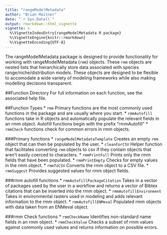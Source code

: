 ```yaml
---
title: "rangeModelMetadata"
author: "Brian Maitner"
date: "`r Sys.Date()`"
output: rmarkdown::html_vignette
vignette: >
  %\VignetteIndexEntry{rangeModelMetadata R package}
  %\VignetteEngine{knitr::rmarkdown}
  %\VignetteEncoding{UTF-8}
---
```



The rangeModelMetadata package is designed to provide functionality for working with rangeModelMetadata (`rmm`) objects.  These `rmm` objects are nested lists that hierarchically store data associated with species range/niche/distribution models.  These objects are designed to be flexible to accomodate a wide variety of modeling frameworks while also making modelling decisions transparent. 


##Function Directory
For full information on each function, see the associated help file.


##Function Types
* `rmm` Primary functions are the most commonly used functions in the package and are usually where you start.
* `rmmAutofill` functions take in R objects and automatically populate the relevant fields in an rmm object.  Autofill functions begin with the prefix "rmmAutofill"
* `rmmCheck` functions check for common errors in rmm objects.

###Primary functions
* `rangeModelMetadataTemplate` Creates an empty `rmm` object that can then be populated by the user.
* `cleanForCSV` Helper function that facilitates converting `rmm` objects to csv if they contain objects that aren't easily coerced to characters.
* `rmmPrintFull` Prints only the rmm fields that have been populated.
* `rmmPrintEmpty` Checks for empty values in the rmm object.
* `rmmToCSV` Converts the rmm object to a CSV file.
* `rmmSuggest` Provides suggested values for rmm object fields.


###rmm autofill functions
* `rmmAutofillPackageCitation` Takes in a vector of packages used by the user in a workflow and returns a vector of Bibtex citations that can be inserted into the rmm object.
* `rmmAutofillEnvironment` Takes in environmental rasters used in modeling and adds relevant information to the rmm object.
* `rmmAutofillENMeval` Populated rmm objects with data taken from an ENMeval object.

###rmm Check functions
* `rmmCheckName` Identifies non-standard name fields in an rmm object.
* `rmmCheckValue` Checks a subset of rmm values against commonly used values and returns information on possible errors.











